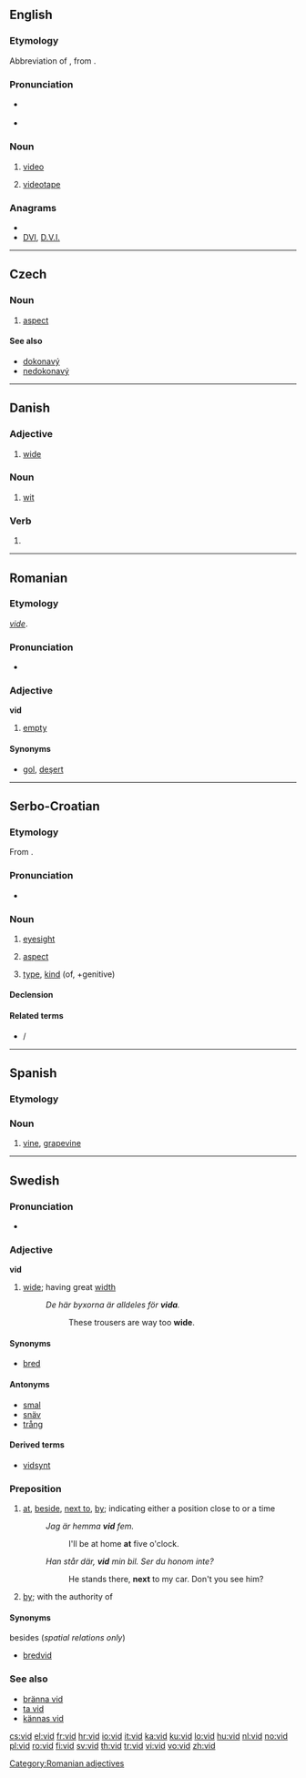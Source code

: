 {{also|við|víð}}
==English==

===Etymology===
Abbreviation of {{term|video||lang=en}}, from {{etyl|la}} {{term|video|videō|I see|lang=la}}.

===Pronunciation===
* {{a|UK|US}} {{IPA|/vɪd/}}
* {{rhymes|ɪd}}

===Noun===
{{en-noun}}

# {{slang}} [[video]]
# {{slang}} [[videotape]]

===Anagrams===
* {{alphagram|[[div#English|div]]}}
* [[DVI#English|DVI]], [[D.V.I.#English|D.V.I.]]

----

==Czech==

===Noun===
{{cs-noun|g=m}}

# [[aspect]] {{grammar|lang=cs}}

====See also====
* [[dokonavý]]
* [[nedokonavý]]

----

==Danish==

===Adjective===
{{infl|da|adjective|neuter|vidt|definite and plural|vide|comparative|videre|superlative|videst}}

# [[wide]]

===Noun===
{{da-noun|stem=vidd|et|-}}

# [[wit]]

===Verb===
{{infl|da|verb form}}

# {{form of|imperative|vide|lang=Danish}}

----

==Romanian==

===Etymology===
{{etyl|fr|ro}} ''[[vide]]''.

===Pronunciation===
* {{IPA|/vid/|lang=ro}}

===Adjective===
'''vid'''

# [[empty]]

====Synonyms====
* [[gol]], [[deşert]]
[[Category:Romanian adjectives]]

----

==Serbo-Croatian==

===Etymology===
From {{proto|Slavic|vidъ|lang=sh}}.

===Pronunciation===
* {{IPA|/ʋîːd/|lang=sh}}

===Noun===
{{sh-noun|g=m|head=vȋd|r|вид|ви̑д}}

# [[eyesight]]
# {{grammar|lang=sh}} [[aspect]]
# [[type]], [[kind]] (of, +genitive)

====Declension====
{{sh-decl-noun
|vid|vídovi
|vida|vidova
|vidu|vidovima
|vid|vidove
|vide|vidovi
|vidu|vidovima
|vidom|vidovima
}}

====Related terms====
* {{l|sh|vidjeti|vȉdjeti}} / {{l|sh|videti|vȉdeti}}

----

==Spanish==

===Etymology===
{{etyl|la|es}} {{term|vitis||vine|lang=la}}

===Noun===
{{infl|es|noun|g=f|plural|[[vides]]}}

# [[vine]], [[grapevine]]

----

==Swedish==

===Pronunciation===
* {{audio|Sv-vid.ogg|audio}}

===Adjective===
{{sv-adj-reg|n=vitt}}
'''vid'''

# [[wide]]; having great [[width]]
#: ''De här byxorna är alldeles för '''vida'''.''
#:: These trousers are way too '''wide'''.

====Synonyms====
* [[bred]]

====Antonyms====
* [[smal]]
* [[snäv]]
* [[trång]]

====Derived terms====
* [[vidsynt]]

===Preposition===
{{infl|sv|preposition}}

# [[at]], [[beside]], [[next to]], [[by]]; indicating either a position close to or a time
#: ''Jag är hemma '''vid''' fem.''
#:: I'll be at home '''at''' five o'clock.
#: ''Han står där, '''vid''' min bil. Ser du honom inte?''
#:: He stands there, '''next''' to my car. Don't you see him?
# {{context|lang=sv|indicating an oath}} [[by]]; with the authority of

====Synonyms====
;besides (''spatial relations only'')
* [[bredvid]]

===See also===
* [[bränna vid]]
* [[ta vid]]
* [[kännas vid]]

[[cs:vid]]
[[el:vid]]
[[fr:vid]]
[[hr:vid]]
[[io:vid]]
[[it:vid]]
[[ka:vid]]
[[ku:vid]]
[[lo:vid]]
[[hu:vid]]
[[nl:vid]]
[[no:vid]]
[[pl:vid]]
[[ro:vid]]
[[fi:vid]]
[[sv:vid]]
[[th:vid]]
[[tr:vid]]
[[vi:vid]]
[[vo:vid]]
[[zh:vid]]